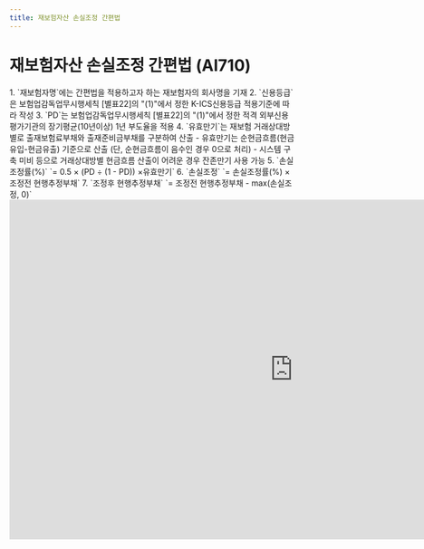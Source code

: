 ```yaml
---
title: 재보험자산 손실조정 간편법
---
```

# 재보험자산 손실조정 간편법 (AI710)

<Accordion multiple activeIndex={[]}>
<AccordionTab header="[작성 요령]">
1. `재보험자명`에는 간편법을 적용하고자 하는 재보험자의 회사명을 기재
2. `신용등급`은 보험업감독업무시행세칙 [별표22]의 <OverlayDemo id ="452_나"/>"(1)"에서 정한 K-ICS신용등급 적용기준에 따라 작성
3. `PD`는 보험업감독업무시행세칙 [별표22]의 <OverlayDemo id ="452_나"/>"(1)"에서 정한 적격 외부신용평가기관의 장기평균(10년이상) 1년 부도율을 적용
4. `유효만기`는 재보험 거래상대방별로 출재보험료부채와 출재준비금부채를 구분하여 산출
   - 유효만기는 순현금흐름(현금유입-현금유출) 기준으로 산출 (단, 순현금흐름이 음수인 경우 0으로 처리)
   - 시스템 구축 미비 등으로 거래상대방별 현금흐름 산출이 어려운 경우 잔존만기 사용 가능
5. `손실조정률(%)` `= 0.5 × (PD ÷ (1 - PD)) ×유효만기`
6. `손실조정` `= 손실조정률(%) × 조정전 현행추정부채`
7. `조정후 현행추정부채` `= 조정전 현행추정부채 - max(손실조정, 0)`
</AccordionTab>
</Accordion>

<br/>

<iframe width="1000" height="600" frameBorder="0" scrolling="no"
src="https://onedrive.live.com/embed?resid=AB5F66CE0CF8D024%2116554&authkey=%21ACzRWZavyE-79hc&em=2
&AllowTyping=True
&wdAllowInteractivity=False&ActiveCell='1-12'!D11&Item='1-12'!A7:Y28
&wdHideGridlines=True
&wdDownloadButton=False
&waccluster=PSG3">
</iframe>
